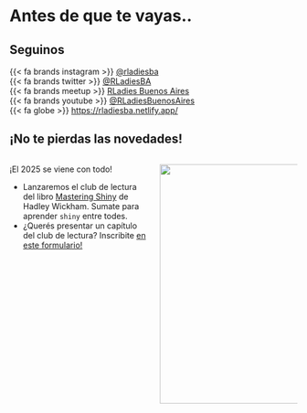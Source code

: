 # Antes de que te vayas..

## Seguinos

{{< fa brands instagram >}} [\@rladiesba](https://www.instagram.com/rladiesba/)\
{{< fa brands twitter >}} [\@RLadiesBA](https://x.com/RLadiesBA)\
{{< fa brands meetup >}} [RLadies Buenos Aires](https://www.meetup.com/es/rladies-buenos-aires/)\
{{< fa brands youtube >}} [\@RLadiesBuenosAires](https://youtube.com/@RLadiesBuenosAires)\
{{< fa globe >}} <https://rladiesba.netlify.app/>

## ¡No te pierdas las novedades! {.large-font-slide}

::: columns
::: {.column width="50%"}
¡El 2025 se viene con todo!

-   Lanzaremos el club de lectura del libro [Mastering Shiny](https://mastering-shiny.org/) de Hadley Wickham. Sumate para aprender `shiny` entre todes.
-   ¿Querés presentar un capítulo del club de lectura? Inscribite [en este formulario!](https://docs.google.com/forms/d/e/1FAIpQLSesOmLoR4pHIk-6qHhMYJ5RMrNRSszx-v4JHbKFE1XBSF1X4w/viewform)
:::

::: {.column width="50%"}
![](images/mastering-shiny.png){fig-align="right" width="419"}
:::
:::

